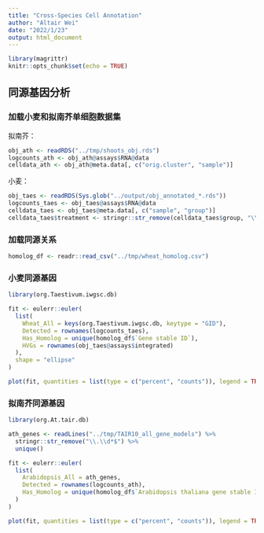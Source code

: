 ```yaml
---
title: "Cross-Species Cell Annotation"
author: "Altair Wei"
date: "2022/1/23"
output: html_document
---
```


```r
library(magrittr)
knitr::opts_chunk$set(echo = TRUE)
```

## 同源基因分析

### 加载小麦和拟南芥单细胞数据集

拟南芥：

```r
obj_ath <- readRDS("../tmp/shoots_obj.rds")
logcounts_ath <- obj_ath@assays$RNA@data
celldata_ath <- obj_ath@meta.data[, c("orig.cluster", "sample")]
```

小麦：

```r
obj_taes <- readRDS(Sys.glob("../output/obj_annotated_*.rds"))
logcounts_taes <- obj_taes@assays$RNA@data
celldata_taes <- obj_taes@meta.data[, c("sample", "group")]
celldata_taes$treatment <- stringr::str_remove(celldata_taes$group, "\\dDPI-")
```

### 加载同源关系

```r
homolog_df <- readr::read_csv("../tmp/wheat_homolog.csv")
```

### 小麦同源基因

```r
library(org.Taestivum.iwgsc.db)

fit <- eulerr::euler(
  list(
    Wheat_All = keys(org.Taestivum.iwgsc.db, keytype = "GID"),
    Detected = rownames(logcounts_taes),
    Has_Homolog = unique(homolog_df$`Gene stable ID`),
    HVGs = rownames(obj_taes@assays$integrated)
  ),
  shape = "ellipse"
)

plot(fit, quantities = list(type = c("percent", "counts")), legend = TRUE)
```

### 拟南芥同源基因

```r
library(org.At.tair.db)

ath_genes <- readLines("../tmp/TAIR10_all_gene_models") %>%
  stringr::str_remove("\\.\\d*$") %>%
  unique()

fit <- eulerr::euler(
  list(
    Arabidopsis_All = ath_genes,
    Detected = rownames(logcounts_ath),
    Has_Homolog = unique(homolog_df$`Arabidopsis thaliana gene stable ID`)
  )
)

plot(fit, quantities = list(type = c("percent", "counts")), legend = TRUE)
```


